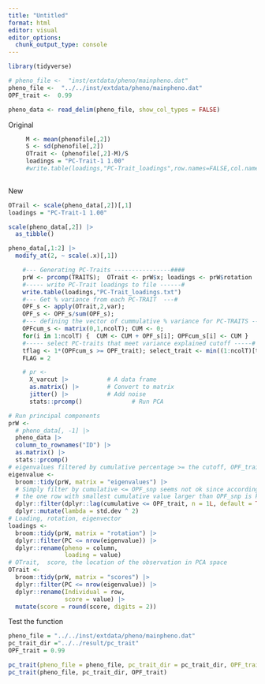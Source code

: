 ```yaml
---
title: "Untitled"
format: html
editor: visual
editor_options: 
  chunk_output_type: console
---
```


```r
library(tidyverse)
```



```r
# pheno_file <-  "inst/extdata/pheno/mainpheno.dat"
pheno_file <-  "../../inst/extdata/pheno/mainpheno.dat"
OPF_trait <-  0.99
```


```r
pheno_data <- read_delim(pheno_file, show_col_types = FALSE)
```

Original

```r
     M <- mean(phenofile[,2])
     S <- sd(phenofile[,2])
     OTrait <- (phenofile[,2]-M)/S
     loadings = "PC-Trait-1 1.00"
     #write.table(loadings,"PC-Trait_loadings",row.names=FALSE,col.names=FALSE)
     
```

New

```r
OTrail <- scale(pheno_data[,2])[,1]
loadings = "PC-Trait-1 1.00"
```


```r
scale(pheno_data[,2]) |> 
  as_tibble()

pheno_data[,1:2] |> 
  modify_at(2, ~ scale(.x)[,1])

```



```r
    #--- Generating PC-Traits ----------------####
    prW <- prcomp(TRAITS);  OTrait <- prW$x; loadings <- prW$rotation
    #----- write PC-Trait loadings to file ------#
    write.table(loadings,"PC-Trait_loadings.txt")
    #--- Get % variance from each PC-TRAIT  ---#
    OPF_s <- apply(OTrait,2,var);
    OPF_s <- OPF_s/sum(OPF_s);
    #--- defining the vector of cummulative % variance for PC-TRAITS ---#
    OPFcum_s <- matrix(0,1,ncolT); CUM <- 0;
    for(i in 1:ncolT) {  CUM <- CUM + OPF_s[i]; OPFcum_s[i] <- CUM }
    #----- select PC-traits that meet variance explained cutoff -----#
    tflag <- 1*(OPFcum_s >= OPF_trait); select_trait <- min((1:ncolT)[tflag>0]); OTrait <- OTrait[,1:select_trait];
    FLAG = 2
```


```r
    # pr <-
      X_varcut |>           # A data frame
      as.matrix() |>        # Convert to matrix
      jitter() |>           # Add noise
      stats::prcomp()              # Run PCA

# Run principal components
prW <- 
  # pheno_data[, -1] |> 
  pheno_data |> 
  column_to_rownames("ID") |> 
  as.matrix() |> 
  stats::prcomp() 
# eigenvalues filtered by cumulative percentage >= the cutoff, OPF_trait
eigenvalue <-
  broom::tidy(prW, matrix = "eigenvalues") |>
  # Simply filter by cumulative <= OPF_snp seems not ok since according to Osorio's code
  # the one row with smallest cumulative value larger than OPF_snp is kept.
  dplyr::filter(dplyr::lag(cumulative <= OPF_trait, n = 1L, default = TRUE)) |>
  dplyr::mutate(lambda = std.dev ^ 2)
# Loading, rotation, eigenvector
loadings <-
  broom::tidy(prW, matrix = "rotation") |>
  dplyr::filter(PC <= nrow(eigenvalue)) |>
  dplyr::rename(pheno = column,
                loading = value)
# OTrait,  score, the location of the observation in PCA space
OTrait <-
  broom::tidy(prW, matrix = "scores") |>
  dplyr::filter(PC <= nrow(eigenvalue)) |>
  dplyr::rename(Individual = row,
                score = value) |>
  mutate(score = round(score, digits = 2))

```


Test the function


```r
pheno_file = "../../inst/extdata/pheno/mainpheno.dat"
pc_trait_dir ="../../result/pc_trait"
OPF_trait = 0.99

pc_trait(pheno_file = pheno_file, pc_trait_dir = pc_trait_dir, OPF_trait = OPF_trait)
pc_trait(pheno_file, pc_trait_dir, OPF_trait)

```

